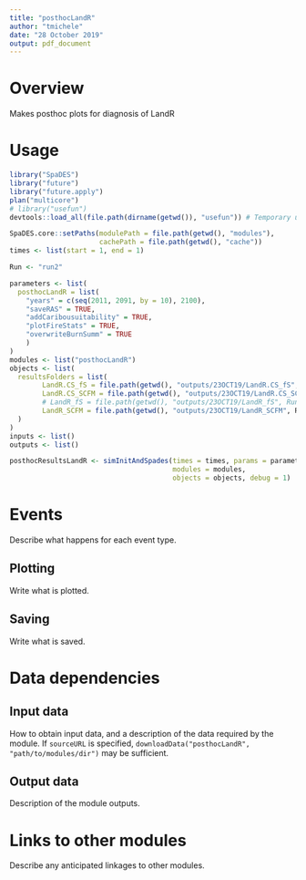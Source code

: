 ```yaml
---
title: "posthocLandR"
author: "tmichele"
date: "28 October 2019"
output: pdf_document
---
```


# Overview
Makes posthoc plots for diagnosis of LandR

# Usage

```r
library("SpaDES")
library("future")
library("future.apply")
plan("multicore")
# library("usefun")
devtools::load_all(file.path(dirname(getwd()), "usefun")) # Temporary until the simulations finish. Then I need to uncomment the package in the posthocLandR.R

SpaDES.core::setPaths(modulePath = file.path(getwd(), "modules"),
                      cachePath = file.path(getwd(), "cache"))
times <- list(start = 1, end = 1)

Run <- "run2"

parameters <- list(
  posthocLandR = list(
    "years" = c(seq(2011, 2091, by = 10), 2100),
    "saveRAS" = TRUE,
    "addCaribousuitability" = TRUE,
    "plotFireStats" = TRUE,
    "overwriteBurnSumm" = TRUE
    )
)
modules <- list("posthocLandR")
objects <- list(
  resultsFolders = list(
        LandR.CS_fS = file.path(getwd(), "outputs/23OCT19/LandR.CS_fS", Run),
        LandR.CS_SCFM = file.path(getwd(), "outputs/23OCT19/LandR.CS_SCFM", Run),
        # LandR_fS = file.path(getwd(), "outputs/23OCT19/LandR_fS", Run),
        LandR_SCFM = file.path(getwd(), "outputs/23OCT19/LandR_SCFM", Run)
  )
)
inputs <- list()
outputs <- list()

posthocResultsLandR <- simInitAndSpades(times = times, params = parameters, 
                                        modules = modules,
                                        objects = objects, debug = 1)

```

# Events

Describe what happens for each event type.

## Plotting

Write what is plotted.

## Saving

Write what is saved.

# Data dependencies

## Input data

How to obtain input data, and a description of the data required by the module.
If `sourceURL` is specified, `downloadData("posthocLandR", "path/to/modules/dir")` may be sufficient.

## Output data

Description of the module outputs.

# Links to other modules

Describe any anticipated linkages to other modules.

